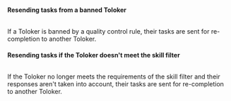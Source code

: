 #### Resending tasks from a banned Toloker

<Image withBackground imageId="1675426751258" alt="" />

If a Toloker is banned by a quality control rule, their tasks are sent for re-completion to another Toloker.

#### Resending tasks if the Toloker doesn't meet the skill filter

<Image withBackground imageId="1675426753763" alt="" />

If the Toloker no longer meets the requirements of the skill filter and their responses aren't taken into account, their tasks are sent for re-completion to another Toloker.
